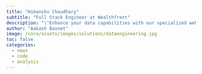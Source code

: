 ```yaml
---
title: "Himanshu Chaudhary"
subtitle: "Full Stack Engineer at Wealthfront"
description: "\"Enhance your data capabilities with our specialized web scraping services, tailored for efficient data extraction, smooth automation, and real-time content discovery to elevate your decision-making processes.\""
author: "Aakash Basnet"
image: /core/assets/images/solutions/dataengineering.jpg
toc: false
categories:
  - news
  - code
  - analysis
---
```


